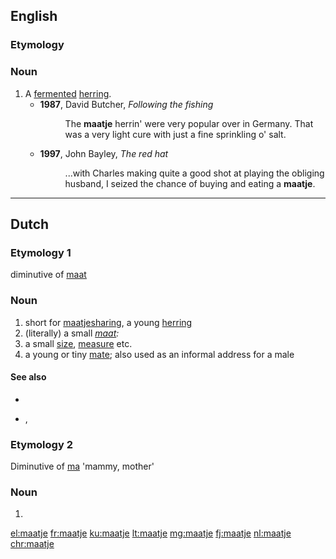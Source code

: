 ==English==

===Etymology===
{{etyl|nl|en}} {{m|nl|maatje}}

===Noun===
{{en-noun}}

# A [[ferment]]ed [[herring]].
#* '''1987''', David Butcher, ''Following the fishing''
#*: The '''maatje''' herrin' were very popular over in Germany. That was a very light cure with just a fine sprinkling o' salt.
#* '''1997''', John Bayley, ''The red hat''
#*: ...with Charles making quite a good shot at playing the obliging husband, I seized the chance of buying and eating a '''maatje'''.

----

==Dutch==

===Etymology 1===
diminutive of [[maat]]

===Noun===
{{nl-noun-dim}}

# short for [[maatjesharing]], a young [[herring]]
# (literally) a small ''[[maat]]:''
# a small [[size]], [[measure]] etc.
# a young or tiny [[mate]]; also used as an informal address for a male

====See also====
* {{l|nl|bokking}}
* {{l|nl|pekelharing}}, {{l|nl|stokvis}}

===Etymology 2===
Diminutive of [[ma]] 'mammy, mother'

===Noun===
{{nl-noun-dim}}

# {{nl-noun form of|dim|ma}}

[[el:maatje]]
[[fr:maatje]]
[[ku:maatje]]
[[lt:maatje]]
[[mg:maatje]]
[[fj:maatje]]
[[nl:maatje]]
[[chr:maatje]]